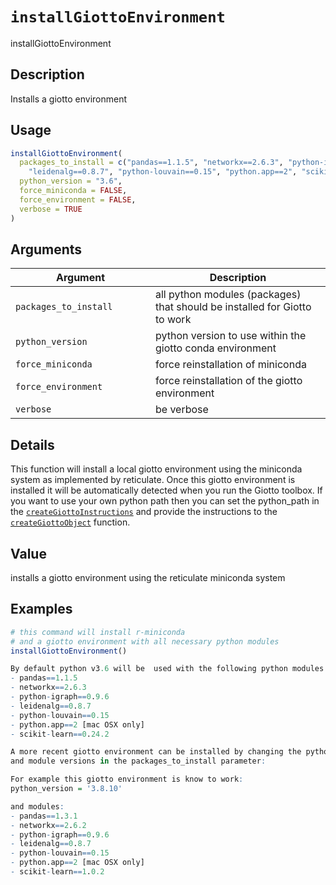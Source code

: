 # `installGiottoEnvironment`

installGiottoEnvironment


## Description

Installs a giotto environment


## Usage

```r
installGiottoEnvironment(
  packages_to_install = c("pandas==1.1.5", "networkx==2.6.3", "python-igraph==0.9.6",
    "leidenalg==0.8.7", "python-louvain==0.15", "python.app==2", "scikit-learn==0.24.2"),
  python_version = "3.6",
  force_miniconda = FALSE,
  force_environment = FALSE,
  verbose = TRUE
)
```


## Arguments

Argument      |Description
------------- |----------------
`packages_to_install`     |     all python modules (packages) that should be installed for Giotto to work
`python_version`     |     python version to use within the giotto conda environment
`force_miniconda`     |     force reinstallation of miniconda
`force_environment`     |     force reinstallation of the giotto environment
`verbose`     |     be verbose


## Details

This function will install a local giotto environment using
 the miniconda system as implemented by reticulate. Once this giotto environment is
 installed it will be automatically detected when you run the Giotto toolbox. If you want to use
 your own python path then you can set the python_path in the [`createGiottoInstructions`](#creategiottoinstructions) 
 and provide the instructions to the [`createGiottoObject`](#creategiottoobject) function.


## Value

installs a giotto environment using the reticulate miniconda system


## Examples

```r
# this command will install r-miniconda
# and a giotto environment with all necessary python modules
installGiottoEnvironment()

By default python v3.6 will be  used with the following python modules:
- pandas==1.1.5
- networkx==2.6.3
- python-igraph==0.9.6
- leidenalg==0.8.7
- python-louvain==0.15
- python.app==2 [mac OSX only]
- scikit-learn==0.24.2

A more recent giotto environment can be installed by changing the python_version parameter
and module versions in the packages_to_install parameter:

For example this giotto environment is know to work:
python_version = '3.8.10'

and modules:
- pandas==1.3.1
- networkx==2.6.2
- python-igraph==0.9.6
- leidenalg==0.8.7
- python-louvain==0.15
- python.app==2 [mac OSX only]
- scikit-learn==1.0.2
```


